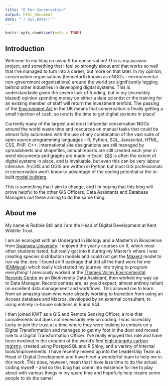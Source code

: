 ```yaml
---
title: "R For Conservation"
output: html_document
date: "`r Sys.Date()`"
---
```


```r
knitr::opts_chunk$set(echo = TRUE)
```

## Introduction

Welcome to my blog on using R for conservation! This is my passion project, and something that I feel so strongly about and that works so well that I've managed to turn into a career, but more on that later. In my opinion, conservation organisations (henceforth known as eNGOs - environmental non-government organisations) around the world are significantly lagging behind other industries in developing digital systems. This is understandable given the severe lack of funding, but in my (incredibly biased) opinion spending money on either a data scientist or the training for an existing member of staff will return the investment tenfold. The passing of the [Environment Act](https://www.legislation.gov.uk/ukpga/2021/30/contents/enacted) in the UK means that conservation is finally getting a small injection of cash, so now is the time to get digital systems in place!

Currently many of the largest and most influential conservation NGOs around the world waste time and resources on manual tasks that could be almost fully automated with the use of any combination of the vast suite of open source programming languages - R, Python, SQL, Javascript, HTML, CSS, PHP, C++. International site designations are still managed by spreadsheets and shapefiles, annual reports are still created each year in word documents and graphs are made in Excel. [GIS](https://www.esri.com/en-us/what-is-gis/overview) is often the extent of digital systems in place, and is invaluable, but even this can be very labour intensive. ArcGIS and QGIS are written in Python but most GIS professionals in conservation won't know to advantage of the coding potential or the in-built [model builders](https://docs.qgis.org/2.8/en/docs/user_manual/processing/modeler.html).

This is something that I aim to change, and I'm hoping that this blog will prove helpful to the other GIS Officers, Data Assistants and Database Managers out there aiming to do the same thing.

## About me

My name is Robbie Still and I am the Head of Digital Development at Kent Wildlife Trust.

I am an ecologist with an Undergrad in Biology and a Master's in Bioscience from [Swansea University](https://www.swansea.ac.uk/bioscience/). I enjoyed the yearly courses on R, which most other students hated, but really got into it during my Master's where I was creating species distribution models and could not get the [Maxent](https://biodiversityinformatics.amnh.org/open_source/maxent/) model to run via the .exe. I found an R package that did all the hard work for me ([ENMeval](https://cran.r-project.org/web/packages/ENMeval/index.html)) which really kickstarted my journey into trying to program everything! I previously worked at the [Thames Valley Environmental Records Centre](https://www.tverc.org/cms/) as an Biodiversity Data Assistant, then worked my way up to Data Manager. Record centres are, as you'd expect, almost entirely reliant on excellent data management and workflows. This allowed me to learn from an amazing team who were already working to transition from using an Access database and Macros, developed by an external consultant, to using entirely in-house solutions in R and SQL.

I then joined KWT as a GIS and Remote Sensing Officer, a role that complements but does not necessarily rely on coding. I was incredibly lucky to join the trust at a time where they were looking to embark on a Digital Transformation and managed to get my foot in the door and moved role to a Digital Transformation Officer. I've really enjoyed this role and have been involved in the creation of the world's first [high integrity carbon registry](http://registry.wildercarbon.com/), created using PostgreSQL and R Shiny, and a variety of internal tools/improvements. I have recently moved up into the Leadership Team as Head of Digital Development and have hired a wonderful team to help me in this work. This does, however, mean that I have less time to do the actual coding myself - and so this blog has come into existence for me to play about with various things in my spare time and hopefully help inspire some people to do the same!
